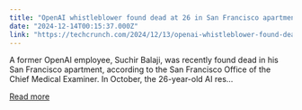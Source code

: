 ```yaml
---
title: "OpenAI whistleblower found dead at 26 in San Francisco apartment"
date: "2024-12-14T00:15:37.000Z"
link: "https://techcrunch.com/2024/12/13/openai-whistleblower-found-dead-in-san-francisco-apartment/"
---
```


A former OpenAI employee, Suchir Balaji, was recently found dead in his San Francisco apartment, according to the San Francisco Office of the Chief Medical Examiner. In October, the 26-year-old AI res...

[Read more](https://techcrunch.com/2024/12/13/openai-whistleblower-found-dead-in-san-francisco-apartment/)
